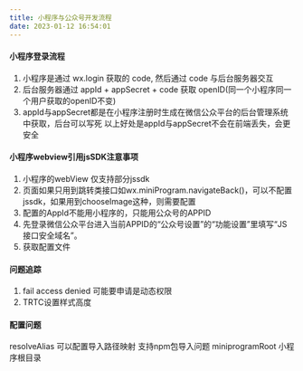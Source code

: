 ```yaml
---
title: 小程序与公众号开发流程
date: 2023-01-12 16:54:01
---
```


#### 小程序登录流程
1. 小程序是通过 wx.login 获取的 code, 然后通过 code 与后台服务器交互 
2. 后台服务器通过 appId + appSecret + code 获取 openID(同一个小程序同一个用户获取的openID不变)
3. appId与appSecret都是在小程序注册时生成在微信公众平台的后台管理系统中获取，后台可以写死
以上好处是appId与appSecret不会在前端丢失，会更安全

#### 小程序webview引用jsSDK注意事项
1. 小程序的webView 仅支持部分jssdk
2. 页面如果只用到跳转类接口如wx.miniProgram.navigateBack()，可以不配置jssdk，如果用到chooseImage这种，则需要配置
3. 配置的AppId不能用小程序的，只能用公众号的APPID
4. 先登录微信公众平台进入当前APPID的“公众号设置”的“功能设置”里填写“JS接口安全域名”。
5. 获取配置文件

#### 问题追踪
1. fail access denied 可能要申请是动态权限
2. TRTC设置样式高度

#### 配置问题
resolveAlias 可以配置导入路径映射
支持npm包导入问题
miniprogramRoot 小程序根目录